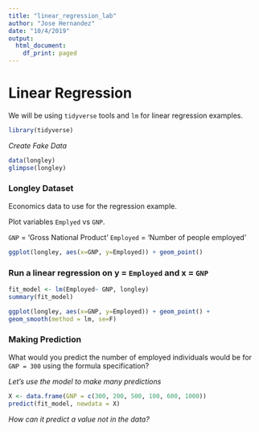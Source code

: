 ```yaml
---
title: "linear_regression_lab"
author: "Jose Hernandez"
date: "10/4/2019"
output:
  html_document:
    df_print: paged
---
```


# Linear Regression

We will be using `tidyverse` tools and `lm` for linear regression examples.

```r
library(tidyverse)
```


*Create Fake Data*
```r
data(longley)
glimpse(longley)
```

### Longley Dataset

Economics data to use for the regression example.

Plot variables `Emplyed` vs `GNP`.  

`GNP` = 'Gross National Product'
`Employed` = 'Number of people employed'

```r
ggplot(longley, aes(x=GNP, y=Employed)) + geom_point()
```

### Run a linear regression on y = `Employed` and x = `GNP`

```r
fit_model <- lm(Employed~ GNP, longley)
summary(fit_model)
```

```r
ggplot(longley, aes(x=GNP, y=Employed)) + geom_point() +
geom_smooth(method = lm, se=F)

```

### Making Prediction

What would you predict the number of employed individuals would be for `GNP = 300` using the formula specification?

*Let's use the model to make many predictions*

```r
X <- data.frame(GNP = c(300, 200, 500, 100, 600, 1000))
predict(fit_model, newdata = X)
```

*How can it predict a value not in the data?*



